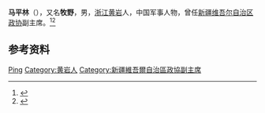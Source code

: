 '''马平林'''（{{bd|1907年||1981年}}），又名'''牧野'''，男，[[浙江|浙江]][[黄岩县|黄岩]]人，中国军事人物，曾任[[新疆维吾尔自治区政协|新疆维吾尔自治区政协]]副主席。<ref>{{Cite book|title=中华人民共和国职官志|author=何虎生, 李耀东, 向常福主编|publisher=中国社会出版社|year=2003|isbn=9787800883934|location=北京|pages=}}</ref><ref>{{Cite book|title=浙江民国人物大辞典|author=林吕建主编|publisher=浙江大学出版社|year=2013|isbn=|location=杭州|pages=820}}</ref>

== 参考资料 ==
{{reflist}}

{{中国人物小作品}}

{{Authority control}}
{{DEFAULTSORT:Ma马}}
[[Category:马姓|Ping]]
[[Category:黄岩人|Category:黄岩人]]
[[Category:新疆維吾爾自治區政協副主席|Category:新疆維吾爾自治區政協副主席]]